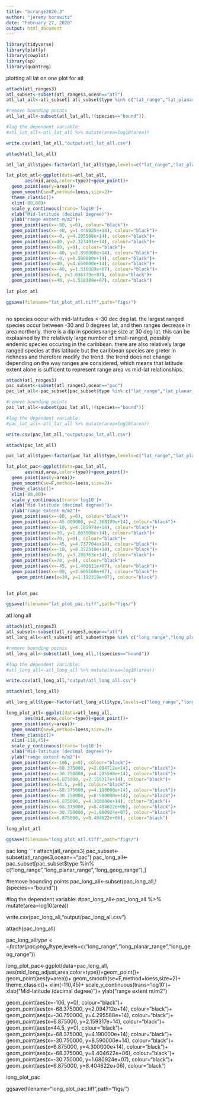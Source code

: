 ```yaml
---
title: "bcrange2020.3"
author: "jeremy horowitz"
date: "February 27, 2020"
output: html_document
---
```


```r
library(tidyverse)
library(plotly)
library(cowplot)
library(sp)
library(quantreg)
```


plotting all lat on one plot for atl
```r

attach(atl_ranges3)
atl_subset<-subset(atl_ranges3,ocean=="atl")
atl_lat_all<-atl_subset[ atl_subset$type %in% c("lat_range","lat_planar_range","lat_geog_range"),]

#remove bounding points
atl_lat_all<-subset(atl_lat_all,!(species=="bound"))

#log the dependent variable:
#atl_lat_all<-atl_lat_all %>% mutate(area=log10(area))

write.csv(atl_lat_all,"output/atl_lat_all.csv")

attach(atl_lat_all)

atl_lat_all$type<-factor(atl_lat_all$type,levels=c("lat_range","lat_planar_range","lat_geog_range"))

lat_plot_atl<-ggplot(data=atl_lat_all,
       aes(mid,area,color=type))+geom_point()+
  geom_point(aes(y=area))+
  geom_smooth(se=F,method=loess,size=2)+
  theme_classic()+
  xlim(-80,80)+
  scale_y_continuous(trans='log10')+
  xlab("Mid-latitude (decimal degree)")+
  ylab("range extent m/m2")+
  geom_point(aes(x=-80, y=0), colour="black")+
  geom_point(aes(x=-40, y=1.445025e+14), colour="black")+
  geom_point(aes(x=-0, y=4.295588e+14), colour="black")+
  geom_point(aes(x=40, y=2.323491e+14), colour="black")+
  geom_point(aes(x=80, y=0), colour="black")+
  geom_point(aes(x=-40, y=2.890000e+14), colour="black")+
  geom_point(aes(x=-0, y=8.590000e+14), colour="black")+
  geom_point(aes(x=40, y=4.650000e+14), colour="black")+
  geom_point(aes(x=-40, y=1.518389e+07), colour="black")+
  geom_point(aes(x=0, y=3.036779e+07), colour="black")+
  geom_point(aes(x=40, y=1.518389e+07), colour="black")
  
lat_plot_atl

ggsave(filename="lat_plot_atl.tiff",path="figs/")



```
no species occur with mid-latitudes <-30 dec deg lat. the largest ranged species occur between -30 and 0 degrees lat, and then ranges decrease in area northerly. there is a dip in species range size at 30 deg lat. this can be explaained by the relatively large number of small-ranged, possibly endemic species occuring in the caribbean. there are also relatively large ranged species at this latitude but the caribbean species are greter in richness and therefore modify the trend. the trend does not change depending on the way ranges are considered, which means that latitude extent alone is sufficent to represent range area vs mid-lat relationships.

```r
attach(atl_ranges3)
pac_subset<-subset(atl_ranges3,ocean=="pac")
pac_lat_all<-pac_subset[pac_subset$type %in% c("lat_range","lat_planar_range","lat_geog_range"),]

#remove bounding points
pac_lat_all<-subset(pac_lat_all,!(species=="bound"))

#log the dependent variable:
#pac_lat_all<-atl_lat_all %>% mutate(area=log10(area))

write.csv(pac_lat_all,"output/pac_lat_all.csv")

attach(pac_lat_all)

pac_lat_all$type<-factor(pac_lat_all$type,levels=c("lat_range","lat_planar_range","lat_geog_range"))

lat_plot_pac<-ggplot(data=pac_lat_all,
       aes(mid,area,color=type))+geom_point()+
  geom_point(aes(y=area))+
  geom_smooth(se=F,method=loess,size=2)+
  theme_classic()+
  xlim(-80,80)+
  scale_y_continuous(trans='log10')+
  xlab("Mid-latitude (decimal degree)")+
  ylab("range extent m/m2")+
  geom_point(aes(x=-80, y=0), colour="black")+
  geom_point(aes(x=-45.000000, y=2.368199e+14), colour="black")+
  geom_point(aes(x=-10, y=4.185974e+14), colour="black")+
  geom_point(aes(x=30, y=1.603900e+14), colour="black")+
  geom_point(aes(x=70, y=0), colour="black")+
  geom_point(aes(x=-45, y=4.737704e+14), colour="black")+
  geom_point(aes(x=-10, y=8.372510e+14), colour="black")+
  geom_point(aes(x=30, y=3.208763e+14), colour="black")+
  geom_point(aes(x=70, y=0), colour="black")+
  geom_point(aes(x=-45, y=1.401611e+07), colour="black")+
  geom_point(aes(x=-00, y=2.605160e+07), colour="black")+
    geom_point(aes(x=30, y=1.192319e+07), colour="black")

  
lat_plot_pac

ggsave(filename="lat_plot_pac.tiff",path="figs/")
```

atl long all
```r

attach(atl_ranges3)
atl_subset<-subset(atl_ranges3,ocean=="atl")
atl_long_all<-atl_subset[ atl_subset$type %in% c("long_range","long_planar_range","long_geog_range"),]

#remove bounding points
atl_long_all<-subset(atl_long_all,!(species=="bound"))

#log the dependent variable:
#atl_long_all<-atl_long_all %>% mutate(area=log10(area))

write.csv(atl_long_all,"output/atl_long_all.csv")

attach(atl_long_all)

atl_long_all$type<-factor(atl_long_all$type,levels=c("long_range","long_planar_range","long_geog_range"))

long_plot_atl<-ggplot(data=atl_long_all,
       aes(mid,area,color=type))+geom_point()+
  geom_point(aes(y=area))+
  geom_smooth(se=F,method=loess,size=2)+
  theme_classic()+
  xlim(-110,45)+
  scale_y_continuous(trans='log10')+
  xlab("Mid-latitude (decimal degree)")+
  ylab("range extent m/m2")+
  geom_point(aes(x=-106, y=0), colour="black")+
  geom_point(aes(x=-68.375000, y=2.094712e+14), colour="black")+
  geom_point(aes(x=-30.750000, y=4.295588e+14), colour="black")+
  geom_point(aes(x=6.875000, y=2.159317e+14), colour="black")+
  geom_point(aes(x=44.5, y=0), colour="black")+
  geom_point(aes(x=-68.375000, y=4.190000e+14), colour="black")+
  geom_point(aes(x=-30.750000, y=8.590000e+14), colour="black")+
  geom_point(aes(x=6.875000, y=4.300000e+14), colour="black")+
  geom_point(aes(x=-68.375000, y=8.404622e+06), colour="black")+
  geom_point(aes(x=-30.750000, y=1.680924e+07), colour="black")+
  geom_point(aes(x=6.875000, y=8.404622e+06), colour="black")
  
long_plot_atl

ggsave(filename="long_plot_atl.tiff",path="figs/")

```
pac long
```r

attach(atl_ranges3)
pac_subset<-subset(atl_ranges3,ocean=="pac")
pac_long_all<-pac_subset[pac_subset$type %in% c("long_range","long_planar_range","long_geog_range"),]

#remove bounding points
pac_long_all<-subset(pac_long_all,!(species=="bound"))

#log the dependent variable:
#pac_long_all<-pac_long_all %>% mutate(area=log10(area))

write.csv(pac_long_all,"output/pac_long_all.csv")

attach(pac_long_all)

pac_long_all$type<-factor(pac_long_all$type,levels=c("long_range","long_planar_range","long_geog_range"))

long_plot_pac<-ggplot(data=pac_long_all,
       aes(mid_long_adjust,area,color=type))+geom_point()+
  geom_point(aes(y=area))+
  geom_smooth(se=F,method=loess,size=2)+
  theme_classic()+
  xlim(-110,45)+
  scale_y_continuous(trans='log10')+
  xlab("Mid-latitude (decimal degree)")+
  ylab("range extent m/m2")

  geom_point(aes(x=-106, y=0), colour="black")+
  geom_point(aes(x=-68.375000, y=2.094712e+14), colour="black")+
  geom_point(aes(x=-30.750000, y=4.295588e+14), colour="black")+
  geom_point(aes(x=6.875000, y=2.159317e+14), colour="black")+
  geom_point(aes(x=44.5, y=0), colour="black")+
  geom_point(aes(x=-68.375000, y=4.190000e+14), colour="black")+
  geom_point(aes(x=-30.750000, y=8.590000e+14), colour="black")+
  geom_point(aes(x=6.875000, y=4.300000e+14), colour="black")+
  geom_point(aes(x=-68.375000, y=8.404622e+06), colour="black")+
  geom_point(aes(x=-30.750000, y=1.680924e+07), colour="black")+
  geom_point(aes(x=6.875000, y=8.404622e+06), colour="black")
  
long_plot_pac

ggsave(filename="long_plot_pac.tiff",path="figs/")




